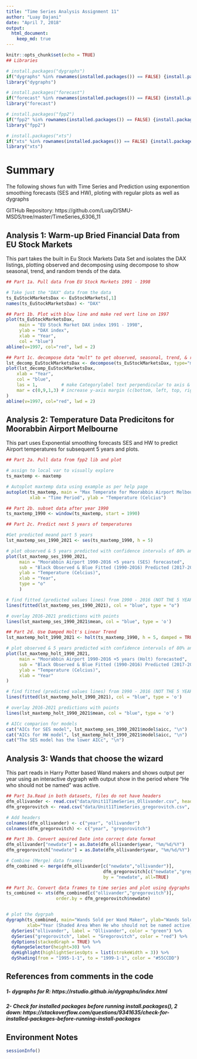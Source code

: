 ```yaml
---
title: "Time Series Analysis Assignment 11"
author: "Luay Dajani"
date: "April 7, 2018"
output: 
  html_document:
    keep_md: true
---
```


```r
knitr::opts_chunk$set(echo = TRUE)
## Libraries

# install.packages("dygraphs")
if("dygraphs" %in% rownames(installed.packages()) == FALSE) {install.packages("dygraphs")}
library("dygraphs")

# install.packages("forecast")
if("forecast" %in% rownames(installed.packages()) == FALSE) {install.packages("forecast")}
library("forecast")

# install.packages("fpp2")
if("fpp2" %in% rownames(installed.packages()) == FALSE) {install.packages("fpp2")}
library("fpp2")

# install.packages("xts")
if("xts" %in% rownames(installed.packages()) == FALSE) {install.packages("xts")}
library("xts")
```

# Summary

The following shows fun with Time Series and Prediction using exponention smoothing forecasts (SES and HW), ploting with regular plots as well as dygraphs

GITHub Repository: https://github.com/LuayD/SMU-MSDS/tree/master/TimeSeries_6306_11

## Analysis 1: Warm-up Bried Financial Data from EU Stock Markets

This part takes the built in Eu Stock Markets Data Set and isolates the DAX listings, plotting observed and decomposing using decompose to show seasonal, trend, and random trends of the data.

```r
## Part 1a. Pull data from EU Stock Markets 1991 - 1998

# Take just the "DAX" data from the data
ts_EuStockMarketsDax <- EuStockMarkets[,1]
names(ts_EuStockMarketsDax) <- "DAX"

## Part 1b. Plot with bluw line and make red vert line on 1997
plot(ts_EuStockMarketsDax,
     main = "EU Stock Market DAX index 1991 - 1998",
     ylab = "DAX index",
     xlab = "Year",
     col = "blue")
abline(v=1997, col="red", lwd = 2)

## Part 1c. decompose data "mult" to get observed, seasonal, trend, & random noise, same colors as before
lst_decomp_EuStockMarketsDax <- decompose(ts_EuStockMarketsDax, type="mult")
plot(lst_decomp_EuStockMarketsDax, 
    xlab = "Year",
    col = "blue",
    las = 1,         # make Categorylabel text perpendicular to axis & plot
    mar = c(0,9,1,3) # increase y-axis margin (c(bottom, left, top, right))
)
abline(v=1997, col="red", lwd = 2)
```

## Analysis 2: Temperature Data Predicitons for Moorabbin Airport Melbourne

This part uses Exponential smoothing forecasts SES and HW to predict Airport temperatures for subsequent 5 years and plots.

```r
## Part 2a. Pull data from fpp2 lib and plot

# assign to local var to visually explore
ts_maxtemp <- maxtemp

# Autoplot maxtemp data using example as per help page
autoplot(ts_maxtemp, main = "Max Temperate for Moorabbin Airport Melbourne",
         xlab = "Time Period", ylab = "Temperature (Celcius")

## Part 2b. subset data after year 1990
ts_maxtemp_1990 <- window(ts_maxtemp, start = 1990)

## Part 2c. Predict next 5 years of temperatures

#Get predicted meand part 5 years
lst_maxtemp_ses_1990_2021 <- ses(ts_maxtemp_1990, h = 5)

# plot observed & 5 years predicted with confidence intervals of 80% and 95%
plot(lst_maxtemp_ses_1990_2021, 
     main = "Moorabbin Airport 1990-2016 +5 years (SES) forecasted",
     sub = "Black Observed & Blue Fitted (1990-2016) Predicted (2017-2021 w/ 80% & 95% CI)",
     ylab = "Temperature (Celcius)",
     xlab = "Year",
     type = "o"
     )

# find fitted (predicted values lines) from 1990 - 2016 (NOT THE 5 YEARS PREDICTED) & add line to plot
lines(fitted(lst_maxtemp_ses_1990_2021), col = "blue", type = "o")

# overlay 2016-2021 predictions with points
lines(lst_maxtemp_ses_1990_2021$mean, col = "blue", type = 'o')

## Part 2d. Use Damped Holt's Linear Trend
lst_maxtemp_holt_1990_2021 <- holt(ts_maxtemp_1990, h = 5, damped = TRUE)

# plot observed & 5 years predicted with confidence intervals of 80% and 95%
plot(lst_maxtemp_holt_1990_2021, 
     main = "Moorabbin Airport 1990-2016 +5 years (Holt) forecasted",
     sub = "Black Observed & Blue Fitted (1990-2016) Predicted (2017-2021 w/ 80% & 95% CI)",
     ylab = "Temperature (Celcius)",
     xlab = "Year"
)

# find fitted (predicted values lines) from 1990 - 2016 (NOT THE 5 YEARS PREDICTED) & add line to plot
lines(fitted(lst_maxtemp_holt_1990_2021), col = "blue", type = 'o')

# overlay 2016-2021 predictions with points
lines(lst_maxtemp_holt_1990_2021$mean, col = "blue", type = 'o')

# AICc comparion for models
cat("AICs for SES model", lst_maxtemp_ses_1990_2021$model$aicc, "\n")
cat("AICs for HW model", lst_maxtemp_holt_1990_2021$model$aicc, "\n")
cat("The SES model has the lower AICc", "\n")
```

## Analysis 3: Wands that choose the wizard

This part reads in Harry Potter based Wand makers and shows output per year using an interactive dygraph with output show in the period where "He who should not be named" was active.

```r
## Part 3a.Read in both datasets, files do not have headers
dfm_ollivander <- read.csv("data/Unit11TimeSeries_Ollivander.csv", header = FALSE, stringsAsFactors = FALSE)
dfm_gregorovitch <- read.csv("data/Unit11TimeSeries_gregorovitch.csv", header = FALSE, stringsAsFactors = FALSE)

# Add headers
colnames(dfm_ollivander) <- c("year", "ollivander")
colnames(dfm_gregorovitch) <- c("year", "gregorovitch")

## Part 3b. Convert aquired Date into correct date format
dfm_ollivander["newdate"] = as.Date(dfm_ollivander$year, "%m/%d/%Y")
dfm_gregorovitch["newdate"] = as.Date(dfm_ollivander$year, "%m/%d/%Y")

# Combine (Merge) data frames
dfm_combined <- merge(dfm_ollivander[c("newdate","ollivander")], 
                                     dfm_gregorovitch[c("newdate","gregorovitch")], 
                                     by = "newdate", all=TRUE)

## Part 3c. Convert data frames to time series and plot using dygraphs
ts_combined <- xts(dfm_combined[c("ollivander","gregorovitch")], 
                   order.by = dfm_gregorovitch$newdate)


# plot the dygrpah
dygraph(ts_combined, main="Wands Sold per Wand Maker", ylab="Wands Sold", 
        xlab="Year (Shaded Area When He who should not be named active)") %>% 
  dySeries("ollivander", label = "Ollivander", color = "green") %>%
  dySeries("gregorovitch", label = "Gregorovitch", color = "red") %>%
  dyOptions(stackedGraph = TRUE) %>%
  dyRangeSelector(height=30) %>%
  dyHighlight(highlightSeriesOpts = list(strokeWidth = 3)) %>%
  dyShading(from = "1995-1-1", to = "1999-1-1", color = "#55CCDD")
```

## References from comments in the code

##### 1- dygraphs for R: https://rstudio.github.io/dygraphs/index.html
##### 2- Check for installed packages before running install.packages(), 2 down: https://stackoverflow.com/questions/9341635/check-for-installed-packages-before-running-install-packages

## Environment Notes

```r
sessionInfo()
```